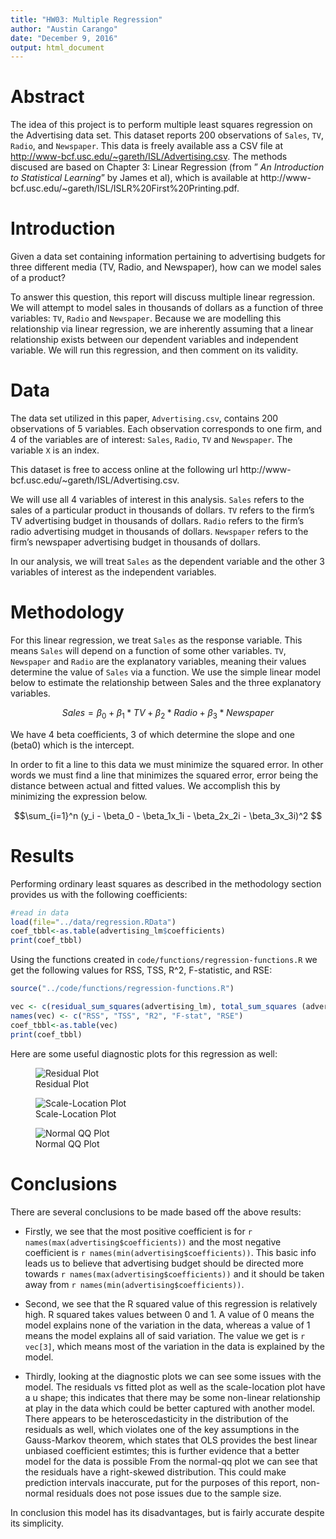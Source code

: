 ---
title: "HW03: Multiple Regression"
author: "Austin Carango"
date: "December 9, 2016"
output: html_document
---

# Abstract

The idea of this project is to perform multiple least squares regression on the Advertising data set. This dataset reports 200 observations of `Sales`, `TV`, `Radio`, and `Newspaper`. This data is freely available ass a CSV file at [http://www-bcf.usc.edu/~gareth/ISL/Advertising.csv](http://www-bcf.usc.edu/~gareth/ISL/Advertising.csv). The methods discused are based on Chapter 3: Linear Regression (from " _An Introduction to Statistical Learning_" by James et al), which is available at http://www-bcf.usc.edu/~gareth/ISL/ISLR%20First%20Printing.pdf.


# Introduction

Given a data set containing information pertaining to advertising budgets for three different media (TV, Radio, and Newspaper), how can we model sales of a product?

To answer this question, this report will discuss multiple linear regression. We will attempt to model sales in thousands of dollars as a function of three variables: `TV`, `Radio` and `Newspaper`. Because we are modelling this relationship via linear regression, we are inherently assuming that a linear relationship exists between our dependent variables and independent variable. We will run this regression, and then comment on its validity.

# Data

The data set utilized in this paper, `Advertising.csv`, contains 200 observations of 5 variables. Each observation corresponds to one firm, and 4 of the variables are of interest: `Sales`, `Radio`, `TV` and `Newspaper`. The  variable `X` is an index.

This dataset is free to access online at the following url http://www-bcf.usc.edu/~gareth/ISL/Advertising.csv.

We will use all 4 variables of interest in this analysis. `Sales` refers to the sales of a particular product in thousands of dollars. `TV` refers to the firm's TV advertising budget in thousands of dollars. `Radio` refers to the firm's radio advertising mudget in thousands of dollars. `Newspaper` refers to the firm's newspaper advertising budget in thousands of dollars.

In our analysis, we will treat `Sales` as the dependent variable and the other 3 variables of interest as the independent variables.

# Methodology 

For this linear regression, we treat `Sales` as the response variable. This means `Sales` will depend on a function of some other variables. `TV`, `Newspaper` and `Radio` are the explanatory variables, meaning their values determine the value of `Sales` via a function. We use the simple linear model below to estimate the relationship between Sales and the three explanatory variables.

$$ Sales = \beta_0 + \beta_1*TV + \beta_2*Radio + \beta_3*Newspaper $$

We have 4 beta coefficients, 3 of which determine the slope and one (beta0) which is the intercept.

In order to fit a line to this data we must minimize the squared error. In other words we must find a line that minimizes the squared error, error being the distance between actual and fitted values. We accomplish this by minimizing the expression below.

$$\sum_{i=1}^n (y_i - \beta_0 - \beta_1x_1i - \beta_2x_2i - \beta_3x_3i)^2 $$

# Results

Performing ordinary least squares as described in the methodology section provides us with the following coefficients:

```{r, echo=FALSE}
#read in data 
load(file="../data/regression.RData")
coef_tbbl<-as.table(advertising_lm$coefficients)
print(coef_tbbl)    
```


Using the functions created in `code/functions/regression-functions.R` we get the following values for RSS, TSS, R^2, F-statistic, and RSE:


```{r, echo = FALSE}
source("../code/functions/regression-functions.R")

vec <- c(residual_sum_squares(advertising_lm), total_sum_squares (advertising_lm), r_squared(advertising_lm), f_statistic(advertising_lm), residual_std_error(advertising_lm))
names(vec) <- c("RSS", "TSS", "R2", "F-stat", "RSE")
coef_tbbl<-as.table(vec)
print(coef_tbbl)            
```


Here are some useful diagnostic plots for this regression as well:

![Residual Plot](../images/residual-plot.png)

![Scale-Location Plot](../images/scale-location-plot.png)

![Normal QQ Plot](../images/normal-qq-plot.png)

# Conclusions

There are several conclusions to be made based off the above results:

* Firstly, we see that the most positive coefficient is for `r names(max(advertising$coefficients))` and the most negative coefficient is `r names(min(advertising$coefficients))`. This basic info leads us to believe that advertising budget should be directed more towards `r names(max(advertising$coefficients))` and it should be taken away from `r names(min(advertising$coefficients))`. 

* Second, we see that the R squared value of this regression is relatively high. R squared takes values between 0 and 1. A value of 0 means the model explains none of the variation in the data, whereas a value of 1 means the model explains all of said variation. The value we get is `r vec[3]`, which means most of the variation in the data is explained by the model.

* Thirdly, looking at the diagnostic plots we can see some issues with the model. The residuals vs fitted plot as well as the scale-location plot have a u shape; this indicates that there may be some non-linear relationship at play in the data which could be better captured with another model. There appears to be heteroscedasticity in the distribution of the residuals as well, which violates one of the key assumptions in the Gauss-Markov theorem, which states that OLS provides the best linear unbiased coefficient estimtes; this is further evidence that a better model for the data is possible From the normal-qq plot we can see that the residuals have a right-skewed distribution. This could make prediction intervals inaccurate, put for the purposes of this report, non-normal residuals does not pose issues due to the sample size.

In conclusion this model has its disadvantages, but is fairly accurate despite its simplicity.
